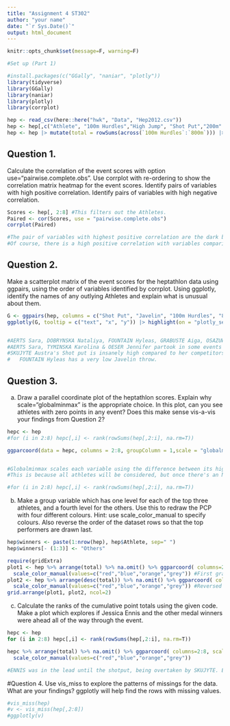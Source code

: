 ```yaml
---
title: "Assignment 4 ST302"
author: "your name"
date: "`r Sys.Date()`"
output: html_document
---
```


```r
knitr::opts_chunk$set(message=F, warning=F)

```


```r
#Set up (Part 1)

#install.packages(c("GGally", "naniar", "plotly")) 
library(tidyverse)
library(GGally)
library(naniar)
library(plotly)
library(corrplot)

hep <- read_csv(here::here("hwk", "Data", "Hep2012.csv"))
hep <- hep[,c("Athlete", "100m Hurdles","High Jump", "Shot Put","200m" , "Long Jump","Javelin", "800m"   )]
hep <- hep |> mutate(total = rowSums(across(`100m Hurdles`:`800m`))) |>arrange(desc(total))
```


## Question 1.
Calculate the correlation of the event scores with option use="pairwise.complete.obs". Use corrplot with re-ordering to show the correlation matrix heatmap for the event scores. Identify pairs of variables with high positive correlation. Identify pairs of variables with high negative correlation.
```r

Scores <- hep[, 2:8] #This filters out the Athletes.
Paired <- cor(Scores, use = "pairwise.complete.obs")
corrplot(Paired)

#The pair of variables with highest positive correlation are the dark blue  circles. The lighter the shade of blue, the less correlation it has. The variables with high negative correlation will be red in color.
#Of course, there is a high positive correlation with variables comparing to themselves (E.g 100m Hurdles has a very positive correlation with itself) Outside of those, (Long Jump & High Jump) & (Javelin & Shot Put) have the highest positve correlation with each other. The pair with the highest negative correlation are (Javelin & 200m), which is barely in the -0.4 mark as is. Thus I would say there is no pairs of variables with high negative correlation.
```


## Question 2. 
Make a scatterplot matrix of the event scores for the heptathlon data using ggpairs, using the order of variables identified by corrplot. Using ggplotly, identify the names of any outlying Athletes and explain what is unusual about them.
```r
G <- ggpairs(hep, columns = c("Shot Put", "Javelin", "100m Hurdles", "800m", "200m", "High Jump", "Long Jump"), aes(text = Athlete))
ggplotly(G, tooltip = c("text", "x", "y")) |> highlight(on = "plotly_selected", off = "plotly_deselect")


#AERTS Sara, DOBRYNSKA Nataliya, FOUNTAIN Hyleas, GRABUSTE Aiga, OSAZUWA Uhunoma & TYMINSKA Karolina all have events that haven't been recorded.
#AERTS Sara, TYMINSKA Karolina & OESER Jennifer partook in some events but got a score of 0.
#SKUJYTE Austra's Shot put is insanely high compared to her competitors.
#	FOUNTAIN Hyleas has a very low Javelin throw.

```



## Question 3.

a. Draw a parallel coordinate plot of the heptathlon scores. Explain why scale="globalminmax" is the appropriate choice. In this plot, can you see athletes with zero points in any event? Does this make sense vis-a-vis your findings from Question 2?
```r
hepc <- hep
#for (i in 2:8) hepc[,i] <- rank(rowSums(hep[,2:i], na.rm=T))

ggparcoord(data = hepc, columns = 2:8, groupColumn = 1,scale = "globalminmax")+xlab("")+ylab("")


#Globalminmax scales each variable using the difference between its highest and lowest values across all observations. This is very useful at rooting the contestants with NA's. We can see that there is an athlete that has gotten zero points in an event. At first this doesn't make sense as there was multiple people that got a score of 0. However, a lot of these people didn't do all the events, thus for some events, their score was NA. Athletes with NA values are automatically removed.
#This is because all athletes will be considered, but once there's an NA, they are taken out of the system. Every point must have a value. Once it has NA, it doesn't automatically become 0. The following bit of code could be adding to allow the results of NA to be considered 0.

#for (i in 2:8) hepc[,i] <- rank(rowSums(hep[,2:i], na.rm=T))
```

b. Make a group variable which has one level for each of the top three athletes, and a fourth level for the others. Use this to redraw the PCP with four different colours. Hint: use scale_color_manual to specify colours. Also reverse the order of the dataset rows so that the top performers are drawn last.


```r
hep$winners <- paste(1:nrow(hep), hep$Athlete, sep=" ")
hep$winners[- (1:3)] <- "Others"

require(gridExtra)
plot1 <- hep %>% arrange(total) %>% na.omit() %>% ggparcoord( columns=2:8, scale="globalminmax", groupColumn="winners" )+xlab("")+ylab("")+
  scale_color_manual(values=c("red","blue","orange","grey")) #First graph
plot2 <- hep %>% arrange(desc(total)) %>% na.omit() %>% ggparcoord( columns=2:8, scale="globalminmax", groupColumn="winners" )+xlab("")+ylab("")+
  scale_color_manual(values=c("red","blue","orange","grey")) #Reversed Order
grid.arrange(plot1, plot2, ncol=2)
```

c. Calculate the ranks of the cumulative point totals using the given code. Make a plot which explores if Jessica Ennis and the other medal winners were ahead all of the way through the event.
```r
hepc <- hep
for (i in 2:8) hepc[,i] <- rank(rowSums(hep[,2:i], na.rm=T))

hepc %>% arrange(total) %>% na.omit() %>% ggparcoord( columns=2:8, scale="globalminmax", groupColumn = "winners") +xlab("")+ylab("")+
  scale_color_manual(values=c("red","blue","orange","grey"))

#ENNIS was in the lead until the shotput, being overtaken by SKUJYTE. ENNIS got back to being first place during the 200m. The SCHWARZKOPF started in fifth, and went to third during the Shot Put. SCHWARZKOPF went to 7th place in the 200m but slowly and steadily rised to 2nd place in the 800m. CHERNOVA was tied 11th at the start of the 100m with 2 others that finished the Heptathlon. Chernova slowly rised to third place in th Long Jump, before going to sixth in Javelin and then back to third in the 800m.
```

#Question 4.
Use vis_miss to explore the patterns of missings for the data. What are your findings? ggplotly will help find the rows with missing values.
```r
#vis_miss(hep)
#v <- vis_miss(hep[,2:8])
#ggplotly(v)
```





